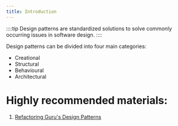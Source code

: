 ```yaml
---
title: Introduction
---
```


::::tip
Design patterns are standardized solutions to solve commonly occurring issues in software design.
::::

Design patterns can be divided into four main categories:
- Creational
- Structural
- Behavioural
- Architectural

# Highly recommended materials:
1. [Refactoring Guru's Design Patterns](https://refactoring.guru/design-patterns)